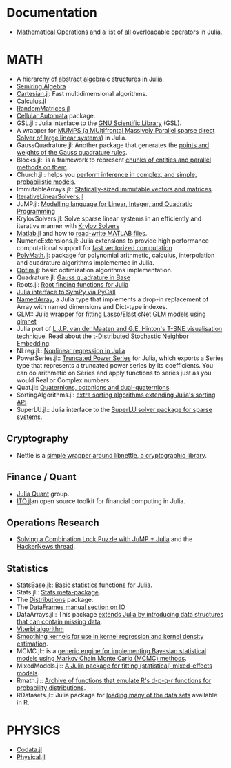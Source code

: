 = Documentation =
* [http://docs.julialang.org/en/release-0.2/manual/mathematical-operations/ Mathematical Operations] and a [https://github.com/JuliaLang/julia/blob/master/src/julia-parser.scm#L1-L19 list of all overloadable operators] in Julia.


= MATH =
* A hierarchy of [https://github.com/alrahimi/algebra/ abstract algebraic structures] in Julia.
* [https://github.com/ViralBShah/SemiringAlgebra.jl Semiring Algebra]
* [https://github.com/timholy/Cartesian.jl Cartesian.jl]: Fast multidimensional algorithms.
* [https://github.com/johnmyleswhite/Calculus.jl Calculus.jl]
* [https://github.com/jiahao/RandomMatrices.jl/ RandomMatrices.jl]
* [https://github.com/natj/CellularAutomata.jl Cellular Automata] package.
* GSL.jl:: Julia interface to the [https://github.com/jiahao/GSL.jl GNU Scientific Library] (GSL).
* A wrapper for [https://github.com/lruthotto/MUMPS MUMPS (a MUltifrontal Massively Parallel sparse direct Solver of large linear systems)] in Julia.
* GaussQuadrature.jl: Another package that generates the [https://github.com/billmclean/GaussQuadrature.jl points and weights of the Gauss quadrature rules].
* Blocks.jl:: is a framework to represent [https://github.com/tanmaykm/Blocks.jl chunks of entities and parallel methods on them].
* Church.jl:: helps you [https://github.com/LaurenceA/Church.jl perform inference in complex, and simple, probabilistic models].
* ImmutableArrays.jl:: [https://github.com/twadleigh/ImmutableArrays.jl Statically-sized immutable vectors and matrices].
* [https://github.com/andreasnoackjensen/IterativeLinearSolvers.jl IterativeLinearSolvers.jl]
* JuMP.jl: [https://github.com/IainNZ/JuMP.jl Modelling language for Linear, Integer, and Quadratic Programming]
* KrylovSolvers.jl: Solve sparse linear systems in an efficiently and iterative manner with [https://github.com/cfbaptista/KrylovSolvers.jl Krylov Solvers]
* [https://github.com/lindahua/MATLAB.jl Matlab.jl] and how to [https://github.com/lindahua/MATLAB.jl#readwrite-mat-files read-write MATLAB files].
* NumericExtensions.jl: Julia extensions to provide high performance computational support for [https://github.com/lindahua/NumericExtensions.jl fast vectorized computation]
* [https://github.com/cfbaptista/PolyMath.jl PolyMath.jl]: package for polynomial arithmetic, calculus, interpolation and quadrature algorithms implemented in Julia.
* [https://github.com/JuliaOpt/Optim.jl Optim.jl]: basic optimization algorithms implementation.
* Quadrature.jl: [https://github.com/kofron/Quadrature.jl Gauss quadrature in Base]
* Roots.jl: [https://github.com/JuliaLang/Roots.jl Root finding functions for Julia]
* [https://github.com/jverzani/SymPy.jl Julia interface to SymPy via PyCall]
* [https://github.com/davidavdav/NamedArray NamedArray], a Julia type that implements a drop-in replacement of Array with named dimensions and Dict-type indexes.
* GLM:: [https://github.com/simonster/Glmnet.jl Julia wrapper for fitting Lasso/ElasticNet GLM models using glmnet]
* Julia port of [https://github.com/lejon/TSne.jl  L.J.P. van der Maaten and G.E. Hinton's T-SNE visualisation technique]. Read about the [http://homepage.tudelft.nl/19j49/t-SNE.html t-Distributed Stochastic Neighbor Embedding].
* NLreg.jl:: [https://github.com/dmbates/NLreg.jl  Nonlinear regression in Julia]
* PowerSeries.jl:: [https://github.com/jwmerrill/PowerSeries.jl Truncated Power Series] for Julia, which exports a Series type that represents a truncated power series by its coefficients. You can do arithmetic on Series and apply functions to series just as you would Real or Complex numbers.
* Quat.jl:: [https://github.com/forio/Quat.jl Quaternions, octonions and dual-quaternions].
* SortingAlgorithms.jl: [https://github.com/JuliaLang/SortingAlgorithms.jl extra sorting algorithms extending Julia's sorting API]
* SuperLU.jl:: Julia interface to the [https://github.com/dmbates/SuperLU.jl SuperLU solver package for sparse systems].


== Cryptography ==
* Nettle is a [https://github.com/staticfloat/Nettle.jl  simple wrapper around libnettle, a cryptographic library].


== Finance / Quant ==
* [https://github.com/JuliaQuant Julia Quant] group.
* [https://github.com/aviks/Ito.jl ITO.jl]an open source toolkit for financial computing in Julia.


== Operations Research ==
* [http://iaindunning.com/2013/combination-locks.html Solving a Combination Lock Puzzle with JuMP + Julia] and the [https://news.ycombinator.com/item?id=6425160 HackerNews thread].



== Statistics ==
* StatsBase.jl:: [https://github.com/JuliaStats/StatsBase.jl Basic statistics functions for Julia].
* Stats.jl:: [https://github.com/JuliaStats/Stats.jl Stats meta-package].
* The [http://juliastats.github.io/Distributions.jl/index.html Distributions] package.
* The [http://juliastats.github.io/DataFrames.jl/io.html DataFrames manual section on IO]
* DataArrays.jl:: This package [https://github.com/JuliaStats/DataArrays.jl extends Julia by introducing data structures that can contain missing data].
* [https://github.com/lindahua/DiscreteInference.jl Viterbi algorithm]
* [https://github.com/johnmyleswhite/SmoothingKernels.jl Smoothing kernels for use in kernel regression and kernel density estimation].
* MCMC.jl:: is a [https://github.com/JuliaStats/MCMC.jl generic engine for implementing Bayesian statistical models using Markov Chain Monte Carlo (MCMC) methods]. 
* MixedModels.jl:: [https://github.com/dmbates/MixedModels.jl  A Julia package for fitting (statistical) mixed-effects models].
* Rmath.jl:: [https://github.com/dmbates/Rmath.jl  Archive of functions that emulate R's d-p-q-r functions for probability distributions].
* RDatasets.jl:: Julia package for [https://github.com/johnmyleswhite/RDatasets.jl loading many of the data sets] available in R.


= PHYSICS =
* [https://github.com/kofron/Codata.jl Codata.jl]
* [https://github.com/ggggggggg/Physical.jl Physical.jl]
